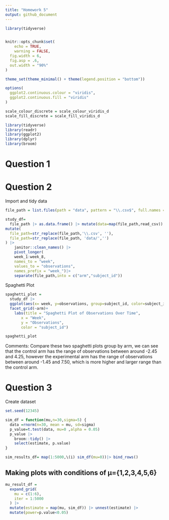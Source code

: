 ```yaml
---
title: "Homework 5"
output: github_document
---
```


```r
library(tidyverse)


knitr::opts_chunk$set(
	echo = TRUE,
	warning = FALSE,
  fig.width = 6,
  fig.asp = .6,
  out.width = "90%"
)

theme_set(theme_minimal() + theme(legend.position = "bottom"))

options(
  ggplot2.continuous.colour = "viridis",
  ggplot2.continuous.fill = "viridis"
)

scale_colour_discrete = scale_colour_viridis_d
scale_fill_discrete = scale_fill_viridis_d
```



```r
library(tidyverse)
library(readr)
library(ggplot2)
library(dplyr)
library(broom)
```

# Question 1

# Question 2
Import and tidy data
```r

file_path = list.files(path = "data", pattern = "\\.csv$", full.names = TRUE)

study_df=
  file_path |> as.data.frame() |> mutate(data=map(file_path,read_csv)) |> as.tibble() |> unnest(data) |> 
mutate(
  file_path=str_replace(file_path,'\\.csv', ''),
  file_path=str_replace(file_path, 'data/','')
) |> 
    janitor::clean_names() |> 
    pivot_longer(
    week_1:week_8,
    names_to = "week", 
    values_to = "observations",
    names_prefix = "week_")|> 
    separate(file_path,into = c("arm","subject_id"))


```

Spaghetti Plot
```r
spaghetti_plot =
  study_df |> 
  ggplot(aes(x= week, y=observations, group=subject_id, color=subject_id))+geom_line()+
  facet_grid(~arm)+
    labs(title = "Spaghetti Plot of Observations Over Time",
       x = "Week",
       y = "Observations",
       color = "subject_id")

spaghetti_plot
```
Comments: Compare these two spaghetti plots group by arm, we can see that the 
control arm has the range of observations between around -2.45 and 4.25, however
the experimental arm has the range of observations between around -1.45 and 7.50,
which is more higher and larger range than the control arm.

# Question 3
Create dataset
```r
set.seed(12345)

sim_df = function(mu,n=30,sigma=5) {
  data =rnorm(n=30, mean = mu, sd=sigma)
  p_value=t.test(data, mu=0 ,alpha = 0.05)
  p_value |> 
    broom::tidy() |> 
    select(estimate, p.value)
}

sim_results_df= map(1:5000,\(i) sim_df(mu=0))|> bind_rows()

```


## Making plots with conditions of μ={1,2,3,4,5,6}
```r
mu_result_df = 
  expand_grid(
    mu = c(1:6),
    iter = 1:5000
  ) |> 
  mutate(estimate = map(mu, sim_df)) |> unnest(estimate) |> 
  mutate(power=p.value<0.05)

```

